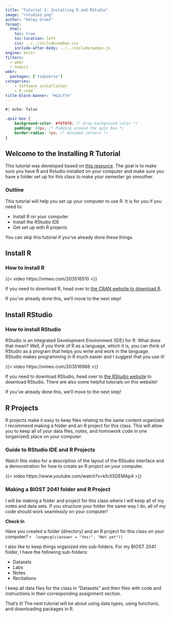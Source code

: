 ```yaml
---
title: "Tutorial 1: Installing R and RStudio"
image: "rstudio2.png"
author: "Haley Grant"
format: 
  html:
    toc: true
    toc-location: left
    css: ../../include/webex.css
    include-after-body: ../../include/webex.js
engine: knitr
filters: 
  - webr
  - naquiz
webr:
  packages: ['tidyverse']
categories:
    - Software installation
    - R code
title-block-banner: "#a2cffe"
---
```


```css
#| echo: false

.quiz-box {
    background-color: #f0f0f0; /* Gray background color */
    padding: 10px; /* Padding around the quiz box */
    border-radius: 5px; /* Rounded corners */
}
```

## Welcome to the Installing R Tutorial

This tutorial was developed based on [this resource](https://github.com/rstudio/learnr/tree/main/inst/tutorials/ex-setup-r/ex-setup-r.Rmd). The goal is to make sure you have R and Rstudio installed on your computer and make sure you have a folder set up for this class to make your semester go smoother.

### Outline

This tutorial will help you set up your computer to use R. It is for you if you need to:

-   Install R on your computer
-   Install the RStudio IDE
-   Get set up with R projects

You can skip this tutorial if you've already done these things.

## Install R

### How to install R

{{< video https://vimeo.com/203516510 >}}

If you need to download R, head over to [the CRAN website to download R](http://cloud.r-project.org).

If you've already done this, we'll move to the next step!

## Install RStudio

### How to install RStudio

RStudio is an Integrated Development Environment (IDE) for R. What does that mean? Well, if you think of R as a language, which it is, you can think of RStudio as a program that helps you write and work in the language. RStudio makes programming in R much easier and I suggest that you use it!

{{< video https://vimeo.com/203516968 >}}

If you need to download RStudio, head over to [the RStudio website](www.rstudio.com/download) to download RStudio. There are also some helpful tutorials on this website!

If you've already done this, we'll move to the next step!

## R Projects

R projects make it easy to keep files relating to the same content organized. I recommend making a folder and an R project for this class. This will allow you to keep all of your data files, notes, and homowork code in one (organized) place on your computer.

### Guide to RStudio IDE and R Projects

Watch this video for a description of the layout of the RStudio interface and a demonstration for how to create an R project on your computer.

{{< video https://www.youtube.com/watch?v=kfcX5DEMAp4 >}}

### Making a BIOST 2041 folder and R Project

I will be making a folder and project for this class where I will keep all of my notes and data sets. If you structure your folder the same way I do, all of my code should work seamlessly on your computer!

::: quiz-box
**Check In**

Have you created a folder (directory) and an R project for this class on your computer? `r  longmcq(c(answer = "Yes!", "Not yet"))`
:::

I also like to keep things organized into sub-folders. For my BIOST 2041 folder, I have the following sub-folders:

-   Datasets
-   Labs
-   Notes
-   Recitations

I keep all data files for the class in "Datasets" and then files with code and instructions in their corresponding assignment section.

That's it! The next tutorial will be about using data types, using functions, and downloading packages in R.
